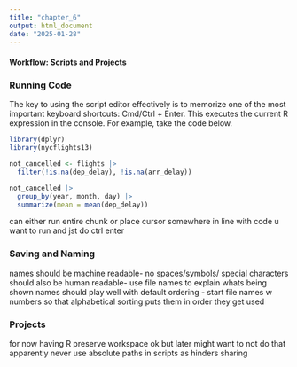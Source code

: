 ```yaml
---
title: "chapter_6"
output: html_document
date: "2025-01-28"
---
```

#### Workflow: Scripts and Projects
### Running Code
The key to using the script editor effectively is to memorize one of the most important keyboard shortcuts: Cmd/Ctrl + Enter. This executes the current R expression in the console. For example, take the code below.
```r
library(dplyr)
library(nycflights13)

not_cancelled <- flights |> 
  filter(!is.na(dep_delay), !is.na(arr_delay))

not_cancelled |> 
  group_by(year, month, day) |> 
  summarize(mean = mean(dep_delay))
```
can either run entire chunk or place cursor somewhere in line with code u want to run and jst do ctrl enter 

### Saving and Naming
names should be machine readable- no spaces/symbols/ special characters 
should also be human readable- use file names to explain whats being shown 
names should play well with default ordering - start file names w numbers so that alphabetical sorting puts them in order they get used 

### Projects
for now having R preserve workspace ok but later might want to not do that apparently 
never use absolute paths in scripts as hinders sharing

